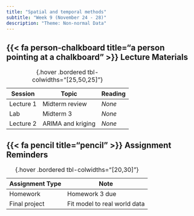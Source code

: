 ```yaml
---
title: "Spatial and temporal methods"
subtitle: "Week 9 (November 24 - 28)"
description: "Theme: Non-normal Data"
---
```


## {{< fa person-chalkboard title="a person pointing at a chalkboard" >}} Lecture Materials {#lecture-materials}

| Session | Topic  | Reading |
|---------|--------|---------|
| Lecture 1 | Midterm review | *None* |
| Lab | Midterm 3 | *None* |
| Lecture 2 | ARIMA and kriging | *None* |
: {.hover .bordered tbl-colwidths="[25,50,25]"} 

## {{< fa pencil title="pencil" >}} Assignment Reminders {#assignment-reminders}

| Assignment Type | Note                      |
|-----------------|---------------------------|
| Homework        | Homework 3 due            |
| Final project   | Fit model to real world data |
: {.hover .bordered tbl-colwidths="[20,30]"} 


